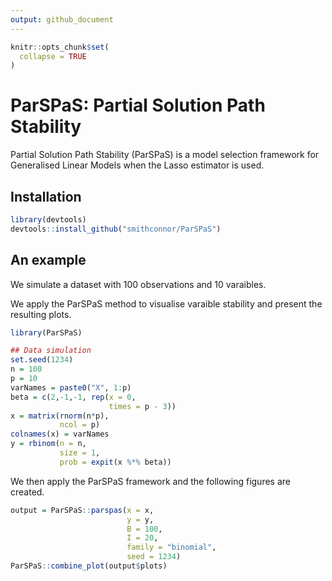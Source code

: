 ```yaml
---
output: github_document
---
```


<!-- README.md is generated from README.Rmd. Please edit that file -->

```r
knitr::opts_chunk$set(
  collapse = TRUE
)
```

# ParSPaS: Partial Solution Path Stability

Partial Solution Path Stability (ParSPaS) is a model selection framework for Generalised Linear Models when the Lasso estimator is used.

## Installation

```r
library(devtools)
devtools::install_github("smithconnor/ParSPaS")
```

## An example

We simulate a dataset with 100 observations and 10 varaibles.

We apply the ParSPaS method to visualise varaible stability and present the resulting plots.

```r
library(ParSPaS)

## Data simulation
set.seed(1234)
n = 100
p = 10
varNames = paste0("X", 1:p)
beta = c(2,-1,-1, rep(x = 0, 
                      times = p - 3))
x = matrix(rnorm(n*p),
           ncol = p)
colnames(x) = varNames
y = rbinom(n = n,
           size = 1,
           prob = expit(x %*% beta))

```

We then apply the ParSPaS framework and the following figures are created.


```r
output = ParSPaS::parspas(x = x,
                          y = y,
                          B = 100,
                          I = 20,
                          family = "binomial",
                          seed = 1234)
ParSPaS::combine_plot(output$plots)
```

